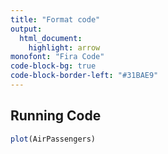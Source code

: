 ```yaml
---
title: "Format code"
output:
  html_document:
    highlight: arrow
monofont: "Fira Code"
code-block-bg: true
code-block-border-left: "#31BAE9"
---
```





## Running Code

```r
plot(AirPassengers)
```
